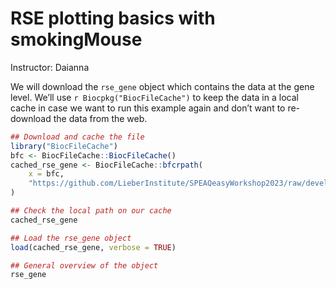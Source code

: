 # RSE plotting basics with smokingMouse

Instructor: Daianna

We will download the `rse_gene` object which contains the data at the gene level. We'll use `r Biocpkg("BiocFileCache")` to keep the data in a local cache in case we want to run this example again and don't want to re-download the data from the web.

```r
## Download and cache the file
library("BiocFileCache")
bfc <- BiocFileCache::BiocFileCache()
cached_rse_gene <- BiocFileCache::bfcrpath(
    x = bfc,
    "https://github.com/LieberInstitute/SPEAQeasyWorkshop2023/raw/devel/provisional_data/rse_gene_mouse_RNAseq_nic-smo.Rdata"
)

## Check the local path on our cache
cached_rse_gene

## Load the rse_gene object
load(cached_rse_gene, verbose = TRUE)

## General overview of the object
rse_gene
```
